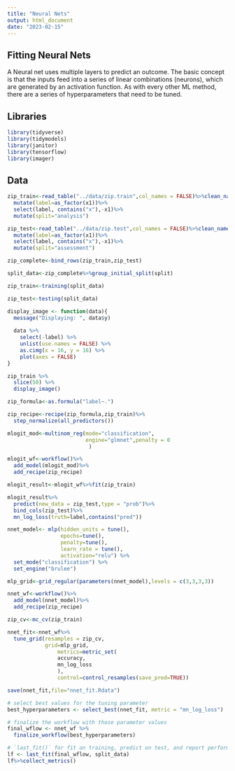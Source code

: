 ```yaml
---
title: "Neural Nets"
output: html_document
date: "2023-02-15"
---
```


## Fitting Neural Nets

A Neural net uses multiple layers to predict an outcome. The basic concept is that the inputs feed into a series of linear combinations (neurons), which are generated by an activation function. As with every other ML method, there are a series of hyperparameters that need to be tuned. 

## Libraries

```r

library(tidyverse)
library(tidymodels)
library(janitor)
library(tensorflow)
library(imager)

```


## Data 

```r
zip_train<-read_table("../data/zip.train",col_names = FALSE)%>%clean_names()%>%select(-x258)%>%
  mutate(label=as_factor(x1))%>%
  select(label, contains("x"),-x1)%>%
  mutate(split="analysis")

zip_test<-read_table("../data/zip.test",col_names = FALSE)%>%clean_names()%>%
  mutate(label=as_factor(x1))%>%
  select(label, contains("x"),-x1)%>%
  mutate(split="assessment")

zip_complete<-bind_rows(zip_train,zip_test)

split_data<-zip_complete%>%group_initial_split(split)

zip_train<-training(split_data)

zip_test<-testing(split_data)

```


```r
display_image <- function(data){
  message("Displaying: ", data$y)
  
  data %>% 
    select(-label) %>% 
    unlist(use.names = FALSE) %>% 
    as.cimg(x = 16, y = 16) %>% 
    plot(axes = FALSE)
}
```

```r
zip_train %>% 
  slice(50) %>% 
  display_image()
```



```r
zip_formula<-as.formula("label~.")
```

```r
zip_recipe<-recipe(zip_formula,zip_train)%>%
  step_normalize(all_predictors())
```

```r
mlogit_mod<-multinom_reg(mode="classification",
                         engine="glmnet",penalty = 0
                          )
```



```r
mlogit_wf<-workflow()%>%
  add_model(mlogit_mod)%>%
  add_recipe(zip_recipe)
```

```r
mlogit_result<-mlogit_wf%>%fit(zip_train)
```

```r
mlogit_result%>%
  predict(new_data = zip_test,type = "prob")%>%
  bind_cols(zip_test)%>%
  mn_log_loss(truth=label,contains("pred"))
```

```r
nnet_model<- mlp(hidden_units = tune(), 
                 epochs=tune(),
                 penalty=tune(),
                 learn_rate = tune(),
                 activation="relu") %>%
  set_mode("classification") %>% 
  set_engine("brulee")
```

```r
mlp_grid<-grid_regular(parameters(nnet_model),levels = c(3,3,3,3))
```


```r
nnet_wf<-workflow()%>%
  add_model(nnet_model)%>%
  add_recipe(zip_recipe)
```


```r
zip_cv<-mc_cv(zip_train)
```


```r
nnet_fit<-nnet_wf%>%
  tune_grid(resamples = zip_cv,
            grid=mlp_grid,
                metrics=metric_set(
                accuracy,
                mn_log_loss
                ),
                control=control_resamples(save_pred=TRUE))
```
```r
save(nnet_fit,file="nnet_fit.Rdata")
```



```r
# select best values for the tuning parameter
best_hyperparameters <- select_best(nnet_fit, metric = "mn_log_loss")

# finalize the workflow with those parameter values
final_wflow <- nnet_wf %>%
  finalize_workflow(best_hyperparameters)

# `last_fit()` for fit on training, predict on test, and report performance
lf <- last_fit(final_wflow, split_data)
lf%>%collect_metrics()

```





